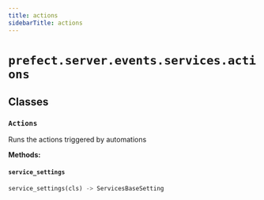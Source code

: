```yaml
---
title: actions
sidebarTitle: actions
---
```


# `prefect.server.events.services.actions`

## Classes

### `Actions` <sup><a href="https://github.com/prefecthq/prefect/blob/main/src/prefect/server/events/services/actions.py#L22"><Icon icon="github" size="14" /></a></sup>


Runs the actions triggered by automations


**Methods:**

#### `service_settings` <sup><a href="https://github.com/prefecthq/prefect/blob/main/src/prefect/server/events/services/actions.py#L28"><Icon icon="github" size="14" /></a></sup>

```python
service_settings(cls) -> ServicesBaseSetting
```
